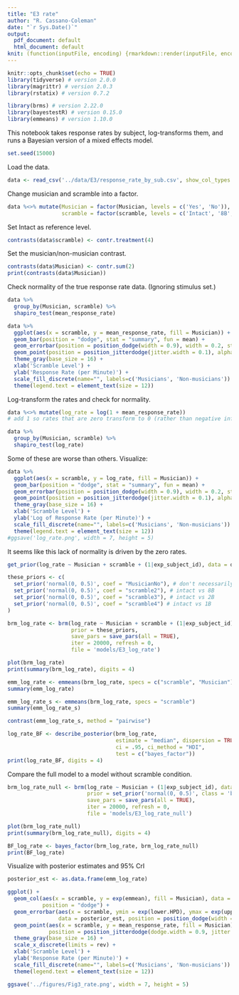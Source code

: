 ```yaml
---
title: "E3 rate"
author: "R. Cassano-Coleman"
date: "`r Sys.Date()`"
output:
  pdf_document: default
  html_document: default
knit: (function(inputFile, encoding) {rmarkdown::render(inputFile, encoding = encoding, output_dir = "notebooks") })
---
```


```r
knitr::opts_chunk$set(echo = TRUE)
library(tidyverse) # version 2.0.0
library(magrittr) # version 2.0.3
library(rstatix) # version 0.7.2

library(brms) # version 2.22.0
library(bayestestR) # version 0.15.0
library(emmeans) # version 1.10.0
```

This notebook takes response rates by subject, log-transforms them, and runs a Bayesian version of a mixed effects model.

```r
set.seed(15000)
```

Load the data.

```r
data <- read_csv('../data/E3/response_rate_by_sub.csv', show_col_types = FALSE)
```

Change musician and scramble into a factor.

```r
data %<>% mutate(Musician = factor(Musician, levels = c('Yes', 'No')),
                 scramble = factor(scramble, levels = c('Intact', '8B', '2B', '1B')))
```

Set Intact as reference level.

```r
contrasts(data$scramble) <- contr.treatment(4)
```

Set the musician/non-musician contrast.

```r
contrasts(data$Musician) <- contr.sum(2)
print(contrasts(data$Musician))
```

\newpage

Check normality of the true response rate data. (Ignoring stimulus set.)

```r
data %>% 
  group_by(Musician, scramble) %>%
  shapiro_test(mean_response_rate)
```

```r
data %>%
  ggplot(aes(x = scramble, y = mean_response_rate, fill = Musician)) +
  geom_bar(position = "dodge", stat = "summary", fun = mean) +
  geom_errorbar(position = position_dodge(width = 0.9), width = 0.2, stat = "summary") +
  geom_point(position = position_jitterdodge(jitter.width = 0.1), alpha = 0.1) +
  theme_gray(base_size = 16) +
  xlab('Scramble Level') +
  ylab('Response Rate (per Minute)') +
  scale_fill_discrete(name="", labels=c('Musicians', 'Non-musicians')) +
  theme(legend.text = element_text(size = 12))
```

\newpage

Log-transform the rates and check for normality.

```r
data %<>% mutate(log_rate = log(1 + mean_response_rate))
# add 1 so rates that are zero transform to 0 (rather than negative infinity)
```

```r
data %>% 
  group_by(Musician, scramble) %>%
  shapiro_test(log_rate)
```

Some of these are worse than others. Visualize:

```r
data %>%
  ggplot(aes(x = scramble, y = log_rate, fill = Musician)) +
  geom_bar(position = "dodge", stat = "summary", fun = mean) +
  geom_errorbar(position = position_dodge(width = 0.9), width = 0.2, stat = "summary") +
  geom_point(position = position_jitterdodge(jitter.width = 0.1), alpha = 0.1) +
  theme_gray(base_size = 16) +
  xlab('Scramble Level') +
  ylab('Log of Response Rate (per Minute)') +
  scale_fill_discrete(name="", labels=c('Musicians', 'Non-musicians')) +
  theme(legend.text = element_text(size = 12))
#ggsave('log_rate.png', width = 7, height = 5)
```

It seems like this lack of normality is driven by the zero rates.



\newpage

```r
get_prior(log_rate ~ Musician + scramble + (1|exp_subject_id), data = data)
```

```r
these_priors <- c(
  set_prior('normal(0, 0.5)', coef = "MusicianNo"), # don't necessarily expect a difference between groups
  set_prior('normal(0, 0.5)', coef = "scramble2"), # intact vs 8B 
  set_prior('normal(0, 0.5)', coef = "scramble3"), # intact vs 2B 
  set_prior('normal(0, 0.5)', coef = "scramble4") # intact vs 1B 
)
```

```r
brm_log_rate <- brm(log_rate ~ Musician + scramble + (1|exp_subject_id), data = data,
                    prior = these_priors,
                    save_pars = save_pars(all = TRUE), 
                    iter = 20000, refresh = 0,
                    file = 'models/E3_log_rate')
```

\newpage

```r
plot(brm_log_rate)
print(summary(brm_log_rate), digits = 4)
```

\newpage

```r
emm_log_rate <- emmeans(brm_log_rate, specs = c("scramble", "Musician"))
summary(emm_log_rate)
```

```r
emm_log_rate_s <- emmeans(brm_log_rate, specs = "scramble")
summary(emm_log_rate_s)
```

```r
contrast(emm_log_rate_s, method = "pairwise")
```

\newpage

```r
log_rate_BF <- describe_posterior(brm_log_rate,
                                  estimate = "median", dispersion = TRUE,
                                  ci = .95, ci_method = "HDI",
                                  test = c("bayes_factor"))
print(log_rate_BF, digits = 4)
```

\newpage

Compare the full model to a model without scramble condition.

```r
brm_log_rate_null <- brm(log_rate ~ Musician + (1|exp_subject_id), data = data,
                         prior = set_prior('normal(0, 0.5)', class = 'b'),
                         save_pars = save_pars(all = TRUE), 
                         iter = 20000, refresh = 0,
                         file = 'models/E3_log_rate_null')
```

```r
plot(brm_log_rate_null)
print(summary(brm_log_rate_null), digits = 4)
```

```r
BF_log_rate <- bayes_factor(brm_log_rate, brm_log_rate_null)
print(BF_log_rate)
```

\newpage

Visualize with posterior estimates and 95% CrI 

```r
posterior_est <- as.data.frame(emm_log_rate)
```

```r
ggplot() +
  geom_col(aes(x = scramble, y = exp(emmean), fill = Musician), data = posterior_est,
           position = "dodge") +
  geom_errorbar(aes(x = scramble, ymin = exp(lower.HPD), ymax = exp(upper.HPD), fill = Musician), 
                data = posterior_est, position = position_dodge(width = 0.9), width = 0.2) +
  geom_point(aes(x = scramble, y = mean_response_rate, fill = Musician), data = data, 
             position = position_jitterdodge(dodge.width = 0.9, jitter.width = 0.1), alpha = 0.1) +
  theme_gray(base_size = 16) +
  scale_x_discrete(limits = rev) +
  xlab('Scramble Level') +
  ylab('Response Rate (per Minute)') +
  scale_fill_discrete(name="", labels=c('Musicians', 'Non-musicians')) +
  theme(legend.text = element_text(size = 12))

ggsave('../figures/Fig3_rate.png', width = 7, height = 5)
```
